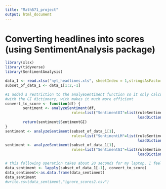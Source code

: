 ```yaml
---
title: "Math571_project"
output: html_document
---
```


# Converting headlines into scores (using SentimentAnalysis package)
```r
library(xlsx)
library(tidyverse)
library(SentimentAnalysis)

data_1 <- read.xlsx("nyt_headlines.xls", sheetIndex = 1,stringsAsFactors=FALSE)
subset_of_data_1 <- data_1[1:2,-1]

#I added a restriction to the analyeSentiment function so it only calculates
#with the GI dictionary, wich makes it much more efficient
convert_to_score <- function(df) {
        sentiment <- analyzeSentiment(df,
                              rules=list("SentimentGI"=list(ruleSentiment, 
                                                            loadDictionaryGI())))
        return(sentiment$SentimentGI) 
}
sentiment <- analyzeSentiment(subset_of_data_1[1],
                              rules=list("SentimentLM"=list(ruleSentiment, 
                                                            loadDictionaryLM())))
sentiment <- analyzeSentiment(subset_of_data_1[1],
                              rules=list("SentimentGI"=list(ruleSentiment, 
                                                            loadDictionaryGI())))

# this following operation takes about 20 seconds for my laptop. I feel like it takes little too long. 
data_sentiment <- lapply(subset_of_data_1[-1], convert_to_score)
data_sentiment<-as.data.frame(data_sentiment)
data_sentiment
#write.csv(data_sentiment,"ignore_scores2.csv")
```


